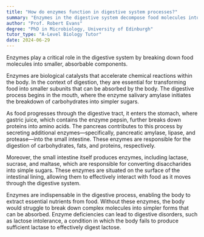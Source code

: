 ```yaml
---
title: "How do enzymes function in digestive system processes?"
summary: "Enzymes in the digestive system decompose food molecules into smaller components, facilitating nutrient absorption and digestion."
author: "Prof. Robert Evans"
degree: "PhD in Microbiology, University of Edinburgh"
tutor_type: "A-Level Biology Tutor"
date: 2024-06-29
---
```


Enzymes play a critical role in the digestive system by breaking down food molecules into smaller, absorbable components.

Enzymes are biological catalysts that accelerate chemical reactions within the body. In the context of digestion, they are essential for transforming food into smaller subunits that can be absorbed by the body. The digestive process begins in the mouth, where the enzyme salivary amylase initiates the breakdown of carbohydrates into simpler sugars.

As food progresses through the digestive tract, it enters the stomach, where gastric juice, which contains the enzyme pepsin, further breaks down proteins into amino acids. The pancreas contributes to this process by secreting additional enzymes—specifically, pancreatic amylase, lipase, and protease—into the small intestine. These enzymes are responsible for the digestion of carbohydrates, fats, and proteins, respectively.

Moreover, the small intestine itself produces enzymes, including lactase, sucrase, and maltase, which are responsible for converting disaccharides into simple sugars. These enzymes are situated on the surface of the intestinal lining, allowing them to effectively interact with food as it moves through the digestive system.

Enzymes are indispensable in the digestive process, enabling the body to extract essential nutrients from food. Without these enzymes, the body would struggle to break down complex molecules into simpler forms that can be absorbed. Enzyme deficiencies can lead to digestive disorders, such as lactose intolerance, a condition in which the body fails to produce sufficient lactase to effectively digest lactose.
    